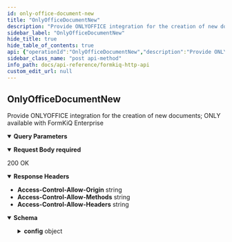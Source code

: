 ```yaml
---
id: only-office-document-new
title: "OnlyOfficeDocumentNew"
description: "Provide ONLYOFFICE integration for the creation of new documents; ONLY available with FormKiQ Enterprise"
sidebar_label: "OnlyOfficeDocumentNew"
hide_title: true
hide_table_of_contents: true
api: {"operationId":"OnlyOfficeDocumentNew","description":"Provide ONLYOFFICE integration for the creation of new documents; ONLY available with FormKiQ Enterprise","tags":["Onlyoffice"],"parameters":[{"name":"siteId","in":"query","description":"Site Identifier","required":false,"schema":{"type":"string"}}],"requestBody":{"required":true,"content":{"application/json":{"schema":{"description":"ONLYOFFICE New Document Request","properties":{"extension":{"type":"string","enum":["DOCX","XLSX","PPTX"]}},"title":"OnlyOfficeDocumentNewRequest"}}}},"responses":{"200":{"description":"200 OK","headers":{"Access-Control-Allow-Origin":{"schema":{"type":"string"}},"Access-Control-Allow-Methods":{"schema":{"type":"string"}},"Access-Control-Allow-Headers":{"schema":{"type":"string"}}},"content":{"application/json":{"schema":{"type":"object","properties":{"config":{"type":"object","properties":{"onlyOfficeUrl":{"description":"URL of the ONLYOFFICE application","type":"string"},"token":{"description":"ONLYOFFICE security token","type":"string"},"documentType":{"description":"Type of document (https://api.onlyoffice.com/editors/config/)","type":"string"},"editorConfig":{"type":"object","properties":{"callbackUrl":{"type":"string"}},"title":"OnlyOfficeEditorConfig"},"document":{"type":"object","properties":{"url":{"description":"Defines the absolute URL where the source viewed or edited document is stored","type":"string"},"title":{"description":"Defines the desired file name for the viewed or edited document","type":"string"},"key":{"description":"Defines the unique document identifier used by the service to recognize the document","type":"string"},"fileType":{"description":"Defines the type of the file for the source viewed or edited document","type":"string"}},"title":"OnlyOfficeConfigDocument"}},"title":"OnlyOfficeConfig"}},"title":"OnlyOfficeDocumentResponse"}}}}},"security":[{"ApiAuthorization":[]}],"x-amazon-apigateway-integration":{"uri":{"Fn::Sub":"arn:aws:apigateway:${AWS::Region}:lambda:path/2015-03-31/functions/${DocumentsApiRequests.Arn}/invocations"},"responses":{"default":{"statusCode":"200","responseParameters":{"method.response.header.Access-Control-Allow-Methods":"'*'","method.response.header.Access-Control-Allow-Headers":"'Content-Type,X-Amz-Date,Authorization,X-Api-Key'","method.response.header.Access-Control-Allow-Origin":"'*'"}}},"passthroughBehavior":"when_no_templates","httpMethod":"POST","type":"aws_proxy","payloadFormatVersion":"1.0"},"extensions":[{"key":"x-amazon-apigateway-integration","value":{"uri":{"Fn::Sub":"arn:aws:apigateway:${AWS::Region}:lambda:path/2015-03-31/functions/${DocumentsApiRequests.Arn}/invocations"},"responses":{"default":{"statusCode":"200","responseParameters":{"method.response.header.Access-Control-Allow-Methods":"'*'","method.response.header.Access-Control-Allow-Headers":"'Content-Type,X-Amz-Date,Authorization,X-Api-Key'","method.response.header.Access-Control-Allow-Origin":"'*'"}}},"passthroughBehavior":"when_no_templates","httpMethod":"POST","type":"aws_proxy","payloadFormatVersion":"1.0"}}],"method":"post","path":"/onlyoffice/new","servers":[{"url":"http://localhost","description":"Local development server"}],"securitySchemes":{"ApiAuthorization":{"type":"oauth2","flows":{},"x-amazon-apigateway-authorizer":{"type":"jwt","jwtConfiguration":{"issuer":{"Fn::Sub":"https://cognito-idp.${AWS::Region}.amazonaws.com/${CognitoUserPool}"},"audience":[{"Fn::Sub":"${CognitoUserPoolClient}"}]},"identitySource":"$request.header.Authorization"}}},"jsonRequestBodyExample":{"extension":"DOCX"},"info":{"title":"FormKiQ HTTP API","contact":{"name":"FormKiQ","url":"https://formkiq.com","email":"support@formkiq.com"},"x-logo":{"url":"https://docs.formkiq.com/docs/latest/_images/formkiq-logo.png","backgroundColor":"#FFFFFF","altText":"FormKiQ Logo"},"license":{"name":"Apache 2.0","url":"https://www.apache.org/licenses/LICENSE-2.0.html"},"description":"Formkiq API: Document Management Platform API using JWT Authentication","version":"1.12.0"},"postman":{"name":"Only Office Document New","description":{"content":"Provide ONLYOFFICE integration for the creation of new documents; ONLY available with FormKiQ Enterprise","type":"text/plain"},"url":{"path":["onlyoffice","new"],"host":["{{baseUrl}}"],"query":[{"disabled":false,"description":{"content":"Site Identifier","type":"text/plain"},"key":"siteId","value":""}],"variable":[]},"header":[{"key":"Content-Type","value":"application/json"},{"key":"Accept","value":"application/json"}],"method":"POST","body":{"mode":"raw","raw":"\"\"","options":{"raw":{"language":"json"}}},"auth":{"type":"oauth2","oauth2":[]}}}
sidebar_class_name: "post api-method"
info_path: docs/api-reference/formkiq-http-api
custom_edit_url: null
---
```



## OnlyOfficeDocumentNew



Provide ONLYOFFICE integration for the creation of new documents; ONLY available with FormKiQ Enterprise

<details style={{"marginBottom":"1rem"}} data-collapsed={false} open={true}><summary style={{}}><strong>Query Parameters</strong></summary><div><ul><ParamsItem className={"paramsItem"} param={{"name":"siteId","in":"query","description":"Site Identifier","required":false,"schema":{"type":"string"}}}></ParamsItem></ul></div></details><MimeTabs><TabItem label={"application/json"} value={"application/json-schema"}><details style={{}} data-collapsed={false} open={true}><summary style={{"textAlign":"left"}}><strong>Request Body</strong><strong style={{"fontSize":"var(--ifm-code-font-size)","color":"var(--openapi-required)"}}> required</strong></summary><div style={{"textAlign":"left","marginLeft":"1rem"}}></div><ul style={{"marginLeft":"1rem"}}><SchemaItem collapsible={false} name={"extension"} required={false} schemaName={"string"} qualifierMessage={"**Possible values:** [`DOCX`, `XLSX`, `PPTX`]"} schema={{"type":"string","enum":["DOCX","XLSX","PPTX"]}}></SchemaItem></ul></details></TabItem></MimeTabs><div><ApiTabs><TabItem label={"200"} value={"200"}><div>

200 OK

</div><details style={{"textAlign":"left","marginBottom":"1rem"}} data-collaposed={true} open={false}><summary style={{}}><strong>Response Headers</strong></summary><ul style={{"marginLeft":"1rem"}}><li className={"schemaItem"}><summary style={{}}><strong>Access-Control-Allow-Origin</strong><span style={{"opacity":"0.6"}}> string</span></summary><div></div></li><li className={"schemaItem"}><summary style={{}}><strong>Access-Control-Allow-Methods</strong><span style={{"opacity":"0.6"}}> string</span></summary><div></div></li><li className={"schemaItem"}><summary style={{}}><strong>Access-Control-Allow-Headers</strong><span style={{"opacity":"0.6"}}> string</span></summary><div></div></li></ul></details><div><MimeTabs schemaType={"response"}><TabItem label={"application/json"} value={"application/json"}><SchemaTabs><TabItem label={"Schema"} value={"Schema"}><details style={{}} data-collapsed={false} open={true}><summary style={{"textAlign":"left"}}><strong>Schema</strong></summary><div style={{"textAlign":"left","marginLeft":"1rem"}}></div><ul style={{"marginLeft":"1rem"}}><SchemaItem collapsible={true} className={"schemaItem"}><details style={{}}><summary style={{}}><strong>config</strong><span style={{"opacity":"0.6"}}> object</span></summary><div style={{"marginLeft":"1rem"}}><SchemaItem collapsible={false} name={"onlyOfficeUrl"} required={false} schemaName={"string"} qualifierMessage={undefined} schema={{"description":"URL of the ONLYOFFICE application","type":"string"}}></SchemaItem><SchemaItem collapsible={false} name={"token"} required={false} schemaName={"string"} qualifierMessage={undefined} schema={{"description":"ONLYOFFICE security token","type":"string"}}></SchemaItem><SchemaItem collapsible={false} name={"documentType"} required={false} schemaName={"string"} qualifierMessage={undefined} schema={{"description":"Type of document (https://api.onlyoffice.com/editors/config/)","type":"string"}}></SchemaItem><SchemaItem collapsible={true} className={"schemaItem"}><details style={{}}><summary style={{}}><strong>editorConfig</strong><span style={{"opacity":"0.6"}}> object</span></summary><div style={{"marginLeft":"1rem"}}><SchemaItem collapsible={false} name={"callbackUrl"} required={false} schemaName={"string"} qualifierMessage={undefined} schema={{"type":"string"}}></SchemaItem></div></details></SchemaItem><SchemaItem collapsible={true} className={"schemaItem"}><details style={{}}><summary style={{}}><strong>document</strong><span style={{"opacity":"0.6"}}> object</span></summary><div style={{"marginLeft":"1rem"}}><SchemaItem collapsible={false} name={"url"} required={false} schemaName={"string"} qualifierMessage={undefined} schema={{"description":"Defines the absolute URL where the source viewed or edited document is stored","type":"string"}}></SchemaItem><SchemaItem collapsible={false} name={"title"} required={false} schemaName={"string"} qualifierMessage={undefined} schema={{"description":"Defines the desired file name for the viewed or edited document","type":"string"}}></SchemaItem><SchemaItem collapsible={false} name={"key"} required={false} schemaName={"string"} qualifierMessage={undefined} schema={{"description":"Defines the unique document identifier used by the service to recognize the document","type":"string"}}></SchemaItem><SchemaItem collapsible={false} name={"fileType"} required={false} schemaName={"string"} qualifierMessage={undefined} schema={{"description":"Defines the type of the file for the source viewed or edited document","type":"string"}}></SchemaItem></div></details></SchemaItem></div></details></SchemaItem></ul></details></TabItem><TabItem label={"Example (from schema)"} value={"Example (from schema)"}><ResponseSamples responseExample={"{\n  \"config\": {\n    \"onlyOfficeUrl\": \"string\",\n    \"token\": \"string\",\n    \"documentType\": \"string\",\n    \"editorConfig\": {\n      \"callbackUrl\": \"string\"\n    },\n    \"document\": {\n      \"url\": \"string\",\n      \"title\": \"string\",\n      \"key\": \"string\",\n      \"fileType\": \"string\"\n    }\n  }\n}"} language={"json"}></ResponseSamples></TabItem></SchemaTabs></TabItem></MimeTabs></div></TabItem></ApiTabs></div>
      